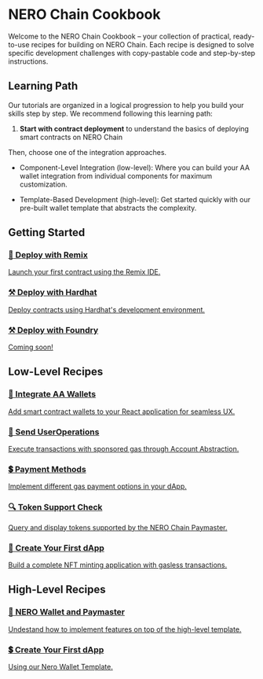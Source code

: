 

# NERO Chain Cookbook

Welcome to the NERO Chain Cookbook – your collection of practical, ready-to-use recipes for building on NERO Chain. Each recipe is designed to solve specific development challenges with copy-pastable code and step-by-step instructions.

## Learning Path

Our tutorials are organized in a logical progression to help you build your skills step by step. We recommend following this learning path:

1. **Start with contract deployment** to understand the basics of deploying smart contracts on NERO Chain

Then, choose one of the integration approaches.

- Component-Level Integration (low-level): Where you can build your AA wallet integration from individual components for maximum customization.

- Template-Based Development (high-level): Get started quickly with our pre-built wallet template that abstracts the complexity.

## Getting Started

<div className="grid grid-cols-1 md:grid-cols-3 gap-4 mt-6 mb-6">
  <a href="/en/tutorials/first-contract/using-remix" className="bg-white dark:bg-gray-800 p-5 rounded-lg border border-gray-200 dark:border-gray-600 hover:border-blue-500 hover:shadow-md dark:hover:border-blue-400 transition-all no-underline text-current">
    <h3 className="text-lg font-semibold mb-2 text-center">
      <span className="text-blue-600 mr-2">🔗</span>
      Deploy with Remix
    </h3>
    <p className="text-gray-600 dark:text-gray-300 text-center">Launch your first contract using the Remix IDE.</p>
  </a>
  
  <a href="/en/tutorials/first-contract/using-hardhat" className="bg-white dark:bg-gray-800 p-5 rounded-lg border border-gray-200 dark:border-gray-600 hover:border-blue-500 hover:shadow-md dark:hover:border-blue-400 transition-all no-underline text-current">
    <h3 className="text-lg font-semibold mb-2 text-center">
      <span className="text-yellow-500 mr-2">⚒️</span>
      Deploy with Hardhat
    </h3>
    <p className="text-gray-600 dark:text-gray-300 text-center">Deploy contracts using Hardhat's development environment.</p>
  </a>

  <a href="" className="bg-white dark:bg-gray-800 p-5 rounded-lg border border-gray-200 dark:border-gray-600 hover:border-blue-500 hover:shadow-md dark:hover:border-blue-400 transition-all no-underline text-current">
    <h3 className="text-lg font-semibold mb-2 text-center">
      <span className="text-yellow-500 mr-2">⚒️</span>
      Deploy with Foundry
    </h3>
    <p className="text-gray-600 dark:text-gray-300 text-center">Coming soon!</p>
  </a>
</div>

## Low-Level Recipes

<div className="grid grid-cols-1 md:grid-cols-3 gap-5 mt-6">
  <a href="/en/tutorials/low-level/aa-wallet-integration" className="bg-gray-50 dark:bg-gray-900 p-5 rounded-lg border border-gray-200 dark:border-gray-800 hover:border-blue-500 hover:shadow-md dark:hover:border-blue-400 transition-all no-underline text-current">
    <h3 className="text-lg font-semibold mb-2 text-center">👛 Integrate AA Wallets</h3>
    <p className="text-sm text-gray-600 dark:text-gray-400 text-center">Add smart contract wallets to your React application for seamless UX.</p>
  </a>

  <a href="/en/tutorials/low-level/sending-ops" className="bg-gray-50 dark:bg-gray-900 p-5 rounded-lg border border-gray-200 dark:border-gray-800 hover:border-blue-500 hover:shadow-md dark:hover:border-blue-400 transition-all no-underline text-current">
    <h3 className="text-lg font-semibold mb-2 text-center">📨 Send UserOperations</h3>
    <p className="text-sm text-gray-600 dark:text-gray-400 text-center">Execute transactions with sponsored gas through Account Abstraction.</p>
  </a>

  <a href="/en/tutorials/low-level/types-payments" className="bg-gray-50 dark:bg-gray-900 p-5 rounded-lg border border-gray-200 dark:border-gray-800 hover:border-blue-500 hover:shadow-md dark:hover:border-blue-400 transition-all no-underline text-current">
    <h3 className="text-lg font-semibold mb-2 text-center">💲 Payment Methods</h3>
    <p className="text-sm text-gray-600 dark:text-gray-400 text-center">Implement different gas payment options in your dApp.</p>
  </a>

  <a href="/en/tutorials/low-level/checking-sup-tokens" className="bg-gray-50 dark:bg-gray-900 p-5 rounded-lg border border-gray-200 dark:border-gray-800 hover:border-blue-500 hover:shadow-md dark:hover:border-blue-400 transition-all no-underline text-current">
    <h3 className="text-lg font-semibold mb-2 text-center">🔍 Token Support Check</h3>
    <p className="text-sm text-gray-600 dark:text-gray-400 text-center">Query and display tokens supported by the NERO Chain Paymaster.</p>
  </a>

  <a href="/en/tutorials/low-level/create-first-dapp" className="bg-gray-50 dark:bg-gray-900 p-5 rounded-lg border border-gray-200 dark:border-gray-800 hover:border-blue-500 hover:shadow-md dark:hover:border-blue-400 transition-all no-underline text-current">
    <h3 className="text-lg font-semibold mb-2 text-center">🚀 Create Your First dApp</h3>
    <p className="text-sm text-gray-600 dark:text-gray-400 text-center">Build a complete NFT minting application with gasless transactions.</p>
  </a>
</div>

## High-Level Recipes

<div className="grid grid-cols-1 md:grid-cols-3 gap-5 mt-6">
  <a href="/en/tutorials/high-level/build-blocks" className="bg-gray-50 dark:bg-gray-900 p-5 rounded-lg border border-gray-200 dark:border-gray-800 hover:border-blue-500 hover:shadow-md dark:hover:border-blue-400 transition-all no-underline text-current">
    <h3 className="text-lg font-semibold mb-2 text-center">👛 NERO Wallet and Paymaster</h3>
    <p className="text-sm text-gray-600 dark:text-gray-400 text-center">Undestand how to implement features on top of the high-level template.</p>
  </a>

  <a href="/en/tutorials/high-level/high-level-quickstart" className="bg-gray-50 dark:bg-gray-900 p-5 rounded-lg border border-gray-200 dark:border-gray-800 hover:border-blue-500 hover:shadow-md dark:hover:border-blue-400 transition-all no-underline text-current">
    <h3 className="text-lg font-semibold mb-2 text-center">💲 Create Your First dApp</h3>
    <p className="text-sm text-gray-600 dark:text-gray-400 text-center">Using our Nero Wallet Template.</p>
  </a>
</div>



<PageFeedback path="/en/tutorials/index" />
